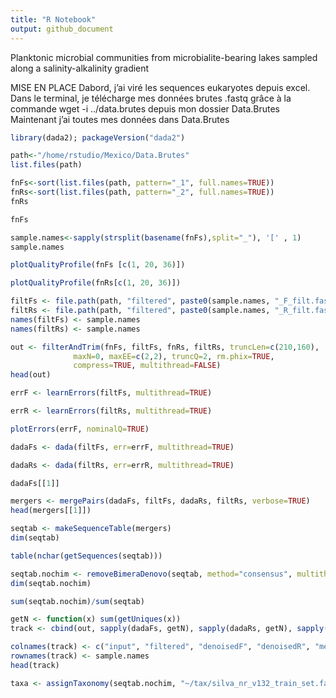 ```yaml
---
title: "R Notebook"
output: github_document
---
```

Planktonic microbial communities from microbialite-bearing lakes
sampled along a salinity-alkalinity gradient

MISE EN PLACE
Dabord, j'ai viré les sequences eukaryotes depuis excel.
Dans le terminal, je télécharge mes données brutes .fastq grâce à la commande wget -i ../data.brutes depuis mon dossier Data.Brutes
Maintenant j'ai toutes mes données dans Data.Brutes
```r
library(dada2); packageVersion("dada2")
```


```r
path<-"/home/rstudio/Mexico/Data.Brutes"
list.files(path)
```
```r
fnFs<-sort(list.files(path, pattern="_1", full.names=TRUE))
fnRs<-sort(list.files(path, pattern="_2", full.names=TRUE))
fnRs
```
```r
fnFs
```
```r
sample.names<-sapply(strsplit(basename(fnFs),split="_"), '[' , 1)
sample.names
```
```r
plotQualityProfile(fnFs [c(1, 20, 36)])
```
```r
plotQualityProfile(fnRs[c(1, 20, 36)])
```
```r
filtFs <- file.path(path, "filtered", paste0(sample.names, "_F_filt.fastq.gz"))
filtRs <- file.path(path, "filtered", paste0(sample.names, "_R_filt.fastq.gz"))
names(filtFs) <- sample.names
names(filtRs) <- sample.names
```

```r
out <- filterAndTrim(fnFs, filtFs, fnRs, filtRs, truncLen=c(210,160),
              maxN=0, maxEE=c(2,2), truncQ=2, rm.phix=TRUE,
              compress=TRUE, multithread=FALSE)
head(out)

```
```r
errF <- learnErrors(filtFs, multithread=TRUE)
```


```r
errR <- learnErrors(filtRs, multithread=TRUE)
```
```r
plotErrors(errF, nominalQ=TRUE)
```
```r
dadaFs <- dada(filtFs, err=errF, multithread=TRUE)
```

```r
dadaRs <- dada(filtRs, err=errR, multithread=TRUE)
```
```r
dadaFs[[1]]
```
```r
mergers <- mergePairs(dadaFs, filtFs, dadaRs, filtRs, verbose=TRUE)
head(mergers[[1]])
```
```r
seqtab <- makeSequenceTable(mergers)
dim(seqtab)
```
```r
table(nchar(getSequences(seqtab)))
```
```r
seqtab.nochim <- removeBimeraDenovo(seqtab, method="consensus", multithread=TRUE, verbose=TRUE)
dim(seqtab.nochim)
```
```r
sum(seqtab.nochim)/sum(seqtab)
```
```r
getN <- function(x) sum(getUniques(x))
track <- cbind(out, sapply(dadaFs, getN), sapply(dadaRs, getN), sapply(mergers, getN), rowSums(seqtab.nochim))

colnames(track) <- c("input", "filtered", "denoisedF", "denoisedR", "merged", "nonchim")
rownames(track) <- sample.names
head(track)
```
```r
taxa <- assignTaxonomy(seqtab.nochim, "~/tax/silva_nr_v132_train_set.fa.gz", multithread=TRUE)##jhdj
```


